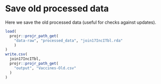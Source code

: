 # Save old processed data

Here we save the old processed data (useful for checks against updates).

```r
load(
  projr::projr_path_get(
    "data-raw", "processed_data", "join17IncITbl.rda"
    )
)
write.csv(
  join17IncITbl,
  projr::projr_path_get(
    "output", "Vaccines-Old.csv"
  )
)
```